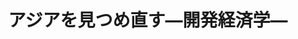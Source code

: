 ﻿---
title: "アジアを見つめ直す―開発経済学―"
category: "環境・社会理工学院"
vol: 7
interviewee: "渡辺 利夫 "
url: ""
tags: []
pdf: "7-2.pdf"
career: ""
preface: "ソウルオリンピックを期にアジアの情勢に目を向ける人が増えてきている。しかし、15年以上も前からこの動きに注目していきた人がいる（1989年１月当時）。渡辺先生がその人である。1939年慶応大学経済学部卒業。同大学大環境・社会理工学院博士課程を終了し、筑波大学教授などを経て、今年度東工大に赴任された。経済学博士。"
---
